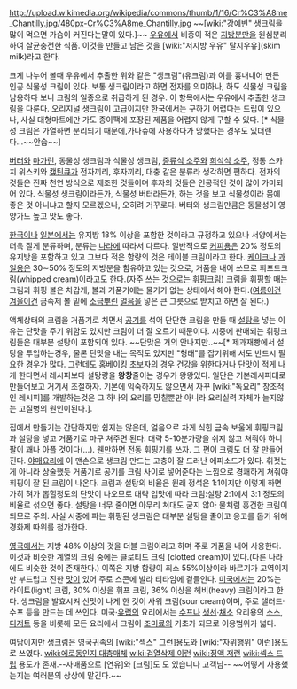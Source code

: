 http://upload.wikimedia.org/wikipedia/commons/thumb/1/16/Cr%C3%A8me_Chantilly.jpg/480px-Cr%C3%A8me_Chantilly.jpg
~~[wiki:"강예빈" 생크림을 많이 먹으면 가슴이 커진다는말이 있다.]~~
[[우유]]에서 비중이 적은 [[지방]]분만을 원심분리하여 살균충전한 식품. 이것을 만들고 남은 것을 [wiki:"저지방 우유" 탈지우유](skim milk)라고 한다.

크게 나누어 볼때 우유에서 추출한 위와 같은 "생크림"(유크림)과 이를 흉내내어 만든 인공 식물성 크림이 있다. 보통 생크림이라고 하면 전자를 의미하나, 하도 식물성 크림을 남용하다 보니 크림의 일종으로 취급하게 된 경우. 이 항목에서는 우유에서 추출한 생크림을 다룬다. 오리지널 생크림이 고급이지만 한국에서는 구하기 어렵다는 드립이 있으나, 사실 대형마트에만 가도 종이팩에 포장된 제품을 어렵지 않게 구할 수 있다. [* 식물성 크림은 가열하면 분리되기 때문에,가나슈에 사용하다가 망했다는 경우도 있더랜다...~~안습~~]

[[버터]]와 [[마가린]], 동물성 생크림과 식물성 생크림, [[증류식 소주]]와 [[희석식 소주]], 정통 스카치 위스키와 [[캪틴큐]]가 전자끼리, 후자끼리, 대충 같은 분류라 생각하면 편하다. 전자의 것들은 진짜 천연 방식으로 제조한 것들이며 후자의 것들은 인공적인 것이 많이 가미되어 있다. 식물성 생크림이라든가, 식물성 버터라든가, 하는 것을 보고 식물성이라 몸에 좋은 것 아니냐고 할지 모르겠으나, 오히려 거꾸로다. 버터와 생크림만큼은 동물성이 영양가도 높고 맛도 좋다.

[[한국]]이나 [[일본]]에서는 유지방 18% 이상을 포함한 것이라고 규정하고 있으나 서양에서는 더욱 잘게 분류하며, 분류는 [[나라]]에 따라서 다르다. 일반적으로 [[커피]]용은 20% 정도의 유지방을 포함하고 있고 그보다 적은 함량의 것은 테이블 크림이라고 한다. [[케이크]]나 [[과일]]용은 30∼50% 정도의 지방분을 함유하고 있는 것으로, 거품을 내어 쓰므로 휘프드크림(whipped cream)이라고도 한다.(자주 쓰는 것으로는 [[휘핑크림]]) 크림을 휘핑할 때는 크림과 휘핑 볼은 차갑게, 볼과 거품기에는 물기가 없는 상태에서 해야 한다.([[여름]]이건 [[겨울]]이건 금속제 볼 밑에 [[소금]]뿌린 [[얼음]]을 넣은 큰 그릇으로 받치고 하면 잘 된다.)

액체상태의 크림을 거품기로 치면서 [[공기]]를 섞어 단단한 크림을 만들 때 [[설탕]]을 넣는 이유는 단맛을 주기 위함도 있지만 크림이 더 잘 오르기 때문이다. 시중에 판매되는 휘핑크림들은 대부분 설탕이 포함되어 있다. ~~단맛은 거의 안나지만..~~[* 제과재빵에서 설탕을 투입하는경우, 물론 단맛을 내는 목적도 있지만 "형태"를 잡기위해 서도 반드시 필요한 경우가 많다. 그런데도 홈베이킹 초보자의 경우 건강을 위한다거나 단맛이 적게 나게 한다면서 레시피보다 설탕량을 '''왕창'''줄이는 경우가 왕왕있다. 일단은 기본레시피대로 만들어보고 거기서 조절하자. 기본에 익숙하지도 않으면서 자꾸 [wiki:"독요리" 창조적인 레시피]를 개발하는것은 그 하나의 요리를 망칠뿐만 아니라 요리실력 자체가 늘지않는 고질병의 원인이된다.]. 

집에서 만들기는 간단하지만 쉽지는 않은데, 얼음으로 차게 식힌 금속 보울에 휘핑크림과 설탕을 넣고 거품기로 마구 쳐주면 된다. 대략 5-10분가량을 쉬지 않고 쳐줘야 하니 팔이 꽤나 아플 것이다(...). 웬만하면 전동 휘핑기를 쓰자. 그 편이 크림도 더 잘 만들어진다. [[야매요리]]에 이 맨손으로 생크림 만드는 고충이 잘 드러난 에피소드가 있다. 휘젓는게 아니라 상술했듯 거품기로 공기를 크림 사이로 넣어준다는 느낌으로 경쾌하게 쳐줘야 휘핑이 잘 된 크림이 나온다. 크림과 설탕의 비율은 원래 정석은 1:1이지만 이렇게 하면 가히 혀가 뽑힐정도의 단맛이 나오므로 대략 입맛에 따라 크림:설탕 2:1에서 3:1 정도의 비율로 섞으면 좋다. 설탕을 너무 줄이면 아무리 쳐대도 굳지 않아 물처럼 흥건한 크림이 되므로 주의. 사실 시중에 파는 휘핑된 생크림은 대부분 설탕을 줄이고 응고를 돕기 위해 경화제 따위를 첨가한다. 

[[영국]]에서는 지방 48% 이상의 것을 더블 크림이라고 하며 주로 거품을 내어 사용한다. 이것과 비슷한 계열의 크림 중에는 클로티드 크림 (clotted cream)이 있다.(다른 나라에도 비슷한 것이 존재한다.) 이쪽은 지방 함량이 최소 55%이상이라 바르기가 고역이지만 부드럽고 진한 [[맛]]이 있어 주로 스콘에 발라 티타임에 곁들인다. [[미국]]에서는 20%는 라이트(light) 크림, 30% 이상을 휘프 크림, 36% 이상을 헤비(heavy) 크림이라고 한다. 생크림을 발효시켜 신맛이 나게 한 것이 사워 크림(sour cream)이며, 주로 샐러드·수프 등을 만드는 데 쓰인다. 미국·[[유럽]]의 요리에서는 [[수프]]나 [[생선]]·[[채소]] 요리용의 [[소스]], [[디저트]] 등을 비롯해 모든 요리에서 크림이 [[조미료]]의 기초가 되므로 이용범위가 넓다.

여담이지만 생크림은 영국귀족의 [wiki:"섹스" 그런]용도와 [wiki:"자위행위" 이런]용도로 쓰였다.
[[wiki:에로동인지 대충매체]] [[wiki:검열삭제 이런]] [[wiki:정액 저런]] [[wiki:섹스 드립]] 용도가 존재.--자매품으로 [연유]와 [크림]도 도 있습니다 고객님--
~~어떻게 사용했는지는 여러분의 상상에 맡긴다.~~
